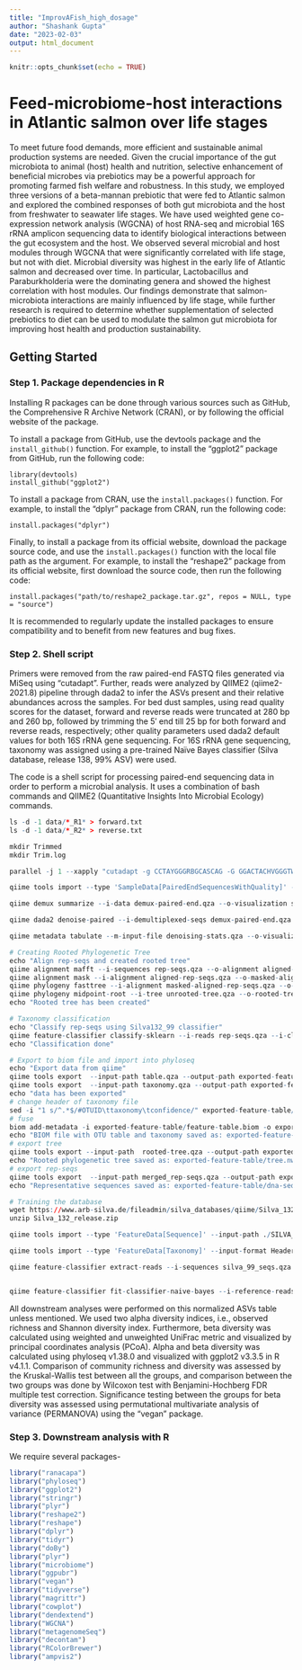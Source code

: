 ```yaml
---
title: "ImprovAFish_high_dosage"
author: "Shashank Gupta"
date: "2023-02-03"
output: html_document
---
```


```r
knitr::opts_chunk$set(echo = TRUE)
```

# Feed-microbiome-host interactions in Atlantic salmon over life stages
To meet future food demands, more efficient and sustainable animal production systems are needed. Given the crucial importance of the gut microbiota to animal (host) health and nutrition, selective enhancement of beneficial microbes via prebiotics may be a powerful approach for promoting farmed fish welfare and robustness. In this study, we employed three versions of a beta-mannan prebiotic that were fed to Atlantic salmon and explored the combined responses of both gut microbiota and the host from freshwater to seawater life stages. We have used weighted gene co-expression network analysis (WGCNA) of host RNA-seq and microbial 16S rRNA amplicon sequencing data to identify biological interactions between the gut ecosystem and the host. We observed several microbial and host modules through WGCNA that were significantly correlated with life stage, but not with diet. Microbial diversity was highest in the early life of Atlantic salmon and decreased over time. In particular, Lactobacillus and Paraburkholderia were the dominating genera and showed the highest correlation with host modules. Our findings demonstrate that salmon-microbiota interactions are mainly influenced by life stage, while further research is required to determine whether supplementation of selected prebiotics to diet can be used to modulate the salmon gut microbiota for improving host health and production sustainability.



## Getting Started
### Step 1. Package dependencies in R
Installing R packages can be done through various sources such as GitHub, the Comprehensive R Archive Network (CRAN), or by following the official website of the package.

To install a package from GitHub, use the devtools package and the `install_github()` function. For example, to install the "ggplot2" package from GitHub, run the following code:
```
library(devtools)
install_github("ggplot2")
```
To install a package from CRAN, use the `install.packages()` function. For example, to install the "dplyr" package from CRAN, run the following code:
```
install.packages("dplyr")
```
Finally, to install a package from its official website, download the package source code, and use the `install.packages()` function with the local file path as the argument. For example, to install the "reshape2" package from its official website, first download the source code, then run the following code:

```
install.packages("path/to/reshape2_package.tar.gz", repos = NULL, type = "source")
```
It is recommended to regularly update the installed packages to ensure compatibility and to benefit from new features and bug fixes.

### Step 2. Shell script
Primers were removed from the raw paired-end FASTQ files generated via MiSeq using “cutadapt”. Further, reads were analyzed by QIIME2 (qiime2-2021.8) pipeline through dada2 to infer the ASVs present and their relative abundances across the samples. For bed dust samples, using read quality scores for the dataset, forward and reverse reads were truncated at 280 bp and 260 bp, followed by trimming the 5′ end till 25 bp for both forward and reverse reads, respectively; other quality parameters used dada2 default values for both 16S rRNA gene sequencing. For 16S rRNA gene sequencing, taxonomy was assigned using a pre-trained Naïve Bayes classifier (Silva database, release 138, 99% ASV) were used.

The code is a shell script for processing paired-end sequencing data in order to perform a microbial analysis. It uses a combination of bash commands and QIIME2 (Quantitative Insights Into Microbial Ecology) commands.

``` r
ls -d -1 data/*_R1* > forward.txt
ls -d -1 data/*_R2* > reverse.txt

mkdir Trimmed
mkdir Trim.log

parallel -j 1 --xapply "cutadapt -g CCTAYGGGRBGCASCAG -G GGACTACHVGGGTWTCTAAT --pair-filter=any --discard-untrimmed -o $PWD/Trimmed/{1/.}.gz -p $PWD/Trimmed/{2/.}.gz {1} {2} &> $PWD/Trim.log/{1/.}.log" :::: forward.txt :::: reverse.txt

qiime tools import --type 'SampleData[PairedEndSequencesWithQuality]' --input-format CasavaOneEightSingleLanePerSampleDirFmt --input-path Trimmed/ --output-path demux-paired-end.qza

qiime demux summarize --i-data demux-paired-end.qza --o-visualization step1_output.qzv

qiime dada2 denoise-paired --i-demultiplexed-seqs demux-paired-end.qza --o-table table --o-representative-sequences rep-seqs  --p-trunc-len-f 270 --p-trunc-len-r 250 --p-n-threads 4 --o-denoising-stats denoising-stats.qza --verbose &> dada2.log

qiime metadata tabulate --m-input-file denoising-stats.qza --o-visualization step2_output.qzv

# Creating Rooted Phylogenetic Tree
echo "Align rep-seqs and created rooted tree"
qiime alignment mafft --i-sequences rep-seqs.qza --o-alignment aligned-rep-seqs.qza --p-n-threads 4
qiime alignment mask --i-alignment aligned-rep-seqs.qza --o-masked-alignment masked-aligned-rep-seqs.qza
qiime phylogeny fasttree --i-alignment masked-aligned-rep-seqs.qza --o-tree unrooted-tree.qza --p-n-threads 4
qiime phylogeny midpoint-root --i-tree unrooted-tree.qza --o-rooted-tree rooted-tree.qza
echo "Rooted tree has been created"

# Taxonomy classification
echo "Classify rep-seqs using Silva132_99 classifier"
qiime feature-classifier classify-sklearn --i-reads rep-seqs.qza --i-classifier silva_99_341F806R_classifier.qza --p-n-jobs 6 --o-classification taxonomy.qza
echo "Classification done"

# Export to biom file and import into phyloseq
echo "Export data from qiime"
qiime tools export  --input-path table.qza --output-path exported-feature-table
qiime tools export  --input-path taxonomy.qza --output-path exported-feature-table
echo "data has been exported"
# change header of taxonomy file
sed -i "1 s/^.*$/#OTUID\ttaxonomy\tconfidence/" exported-feature-table/taxonomy.tsv
# fuse
biom add-metadata -i exported-feature-table/feature-table.biom -o exported-feature-table/feature-table_taxonomy.biom --observation-metadata-fp exported-feature-table/taxonomy.tsv --observation-header OTUID,taxonomy,confidence --sc-separated taxonomy
echo "BIOM file with OTU table and taxonomy saved as: exported-feature-table/feature-table_taxonomy.biom"
# export tree
qiime tools export --input-path  rooted-tree.qza --output-path exported-feature-table/
echo "Rooted phylogenetic tree saved as: exported-feature-table/tree.nwk"
# export rep-seqs
qiime tools export  --input-path merged_rep-seqs.qza --output-path exported-feature-table/
echo "Representative sequences saved as: exported-feature-table/dna-sequences.fasta"

# Training the database
wget https://www.arb-silva.de/fileadmin/silva_databases/qiime/Silva_132_release.zip
unzip Silva_132_release.zip

qiime tools import --type 'FeatureData[Sequence]' --input-path ./SILVA_132_QIIME_release/rep_set/rep_set_16S_only/99/silva_132_99_16S.fna  --output-path silva_99_seqs.qza

qiime tools import --type 'FeatureData[Taxonomy]' --input-format HeaderlessTSVTaxonomyFormat --input-path ./SILVA_132_QIIME_release/taxonomy/16S_only/99/consensus_taxonomy_all_levels.txt --output-path silva_99_consensus_taxonomy.qza

qiime feature-classifier extract-reads --i-sequences silva_99_seqs.qza --p-f-primer CCTAYGGGRBGCASCAG --p-r-primer GGACTACHVGGGTWTCTAAT --o-reads silva_99_341F806R.seqs.qza


qiime feature-classifier fit-classifier-naive-bayes --i-reference-reads silva_99_341F806R.seqs.qza --i-reference-taxonomy silva_99_consensus_taxonomy.qza --o-classifier silva_99_341F806R_classifier.qza --verbose &> silva_99_341F806R_classifier.log

```

All downstream analyses were performed on this normalized ASVs table unless mentioned. We used two alpha diversity indices, i.e., observed richness and Shannon diversity index. Furthermore, beta diversity was calculated using weighted and unweighted UniFrac metric and visualized by principal coordinates analysis (PCoA). Alpha and beta diversity was calculated using phyloseq v1.38.0 and visualized with ggplot2 v3.3.5 in R v4.1.1. Comparison of community richness and diversity was assessed by the Kruskal-Wallis test between all the groups, and comparison between the two groups was done by Wilcoxon test with Benjamini-Hochberg FDR multiple test correction. Significance testing between the groups for beta diversity was assessed using permutational multivariate analysis of variance (PERMANOVA) using the “vegan” package.

### Step 3. Downstream analysis with R
We require several packages-



```r
library("ranacapa")
library("phyloseq")
library("ggplot2")
library("stringr")
library("plyr")
library("reshape2")
library("reshape")
library("dplyr")
library("tidyr")
library("doBy")
library("plyr")
library("microbiome")
library("ggpubr")
library("vegan")
library("tidyverse")
library("magrittr")
library("cowplot")
library("dendextend")
library("WGCNA")
library("metagenomeSeq")
library("decontam")
library("RColorBrewer")
library("ampvis2")
```



























